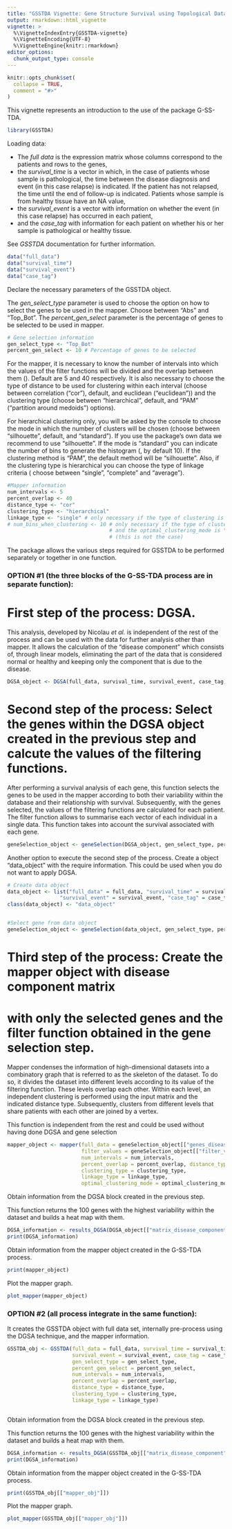 ```yaml
---
title: "GSSTDA Vignette: Gene Structure Survival using Topological Data Analysis"
output: rmarkdown::html_vignette
vignette: >
  %\VignetteIndexEntry{GSSTDA-vignette}
  %\VignetteEncoding{UTF-8}
  %\VignetteEngine{knitr::rmarkdown}
editor_options: 
  chunk_output_type: console
---
```


```r
knitr::opts_chunk$set(
  collapse = TRUE,
  comment = "#>"
)
```

This vignette represents an introduction to the use of the package G-SS-TDA. 

```r
library(GSSTDA)
```

Loading data:

* The *full data* is the expression matrix whose columns correspond to the patients and
rows to the genes, 
* the *survival_time* is a vector in which, in the case of patients whose sample 
is pathological, the time between the disease diagnosis and event
(in this case relapse) is indicated. If the patient has not relapsed, the time 
until the end of follow-up is indicated. Patients whose sample is
from healthy tissue have an NA value, 
* the *survival_event* is a vector with information on whether the event (in 
this case relapse) has occurred in each patient,
* and the *case_tag* with information for each patient on whether his or her
sample is pathological or healthy tissue.

See *GSSTDA* documentation for further information.
```r
data("full_data")
data("survival_time")
data("survival_event")
data("case_tag")
```


Declare the necessary parameters of the GSSTDA object.

The *gen_select_type* parameter is used to choose the option on how to select 
the genes to be used in the mapper. Choose between "Abs" and "Top_Bot". The
*percent_gen_select* parameter is the percentage of genes to be selected to be 
used in mapper.
```r
# Gene selection information
gen_select_type <- "Top_Bot"
percent_gen_select <- 10 # Percentage of genes to be selected
```

For the mapper, it is necessary to know the number of intervals into which the 
values of the filter functions will be divided and the overlap between them 
(\code{percent_overlap}). Default are 5 and 40 respectively. It is also 
necessary to choose the type of distance to be used for clustering within each 
interval (choose between correlation ("cor"), default, and euclidean 
("euclidean")) and the clustering  type (choose between "hierarchical", default, 
and "PAM" (“partition around medoids”) options).

For hierarchical clustering only, you will be asked by the console to choose 
the mode in which the number of clusters will be chosen (choose between 
"silhouette", default, and "standard"). If you use the package's own data 
we recommend to use "silhouette". If the mode is "standard" you can 
indicate the number of bins to generate the histogram (\code{num_bins_when_clustering}, 
by default 10). If the clustering method is "PAM", the default method will be "silhouette". 
Also, if the clustering type is hierarchical you can choose the type of linkage criteria 
(\code{linkage_type} choose between "single", "complete" and "average"). 

```r
#Mapper information
num_intervals <- 5
percent_overlap <- 40
distance_type <- "cor"
clustering_type <- "hierarchical"
linkage_type <- "single" # only necessary if the type of clustering is hierarchical 
# num_bins_when_clustering <- 10 # only necessary if the type of clustering is hierarchical 
                                 # and the optimal_clustering_mode is "silhouette"
                                 # (this is not the case)
```


The package allows the various steps required for GSSTDA to be performed 
separately or together in one function. 


### OPTION #1 (the three blocks of the G-SS-TDA process are in separate function):

# First step of the process: DGSA.

This analysis, developed by Nicolau *et al.* is independent of the rest of the 
process and can be used with the data for further analysis other than mapper. 
It allows the calculation of the "disease component" which 
consists of, through linear models, eliminating the part of the data 
that is considered normal or healthy and keeping only the component that is 
due to the disease.  

```r
DGSA_object <- DGSA(full_data, survival_time, survival_event, case_tag)


```

# Second step of the process: Select the genes within the DGSA object created in the previous step and calcute the values of the filtering functions.

After performing a survival analysis of each gene, this function selects the genes to be used in the mapper according to both their variability within the database and their relationship with survival. Subsequently, with the genes selected, the values of the filtering functions are calculated for each patient. The filter function allows to summarise each vector of each individual in a single data. This function takes into account the survival associated with each gene.

```r
geneSelection_object <- geneSelection(DGSA_object, gen_select_type, percent_gen_select)

```

Another option to execute the second step of the process. Create a object "data_object" with the require information. This could be used when you do not want to apply DGSA.

```r
# Create data object
data_object <- list("full_data" = full_data, "survival_time" = survival_time,
                 "survival_event" = survival_event, "case_tag" = case_tag)
class(data_object) <- "data_object"


#Select gene from data object
geneSelection_object <- geneSelection(data_object, gen_select_type, percent_gen_select)


```


# Third step of the process: Create the mapper object with disease component matrix
# with only the selected genes and the filter function obtained in the gene selection step.

Mapper condenses the information of high-dimensional datasets into a combinatory 
graph that is referred to as the skeleton of the dataset. To do so, it divides 
the dataset into different levels according to its value of the filtering function. 
These levels overlap each other. Within each level, an independent clustering 
is performed using the input matrix and the indicated distance type. 
Subsequently, clusters from different levels that share patients with each other 
are joined by a vertex.

This function is independent from the rest and could be used without having done 
DGSA and gene selection

```r
mapper_object <- mapper(full_data = geneSelection_object[["genes_disease_component"]], 
                        filter_values = geneSelection_object[["filter_values"]],
                        num_intervals = num_intervals,
                        percent_overlap = percent_overlap, distance_type = distance_type,
                        clustering_type = clustering_type,
                        linkage_type = linkage_type, 
                        optimal_clustering_mode = optimal_clustering_mode)


```


Obtain information from the DGSA block created in the previous step.

This function returns the 100 genes with the highest variability within 
the dataset and builds a heat map with them.
```r
DGSA_information <- results_DGSA(DGSA_object[["matrix_disease_component"]], case_tag)
print(DGSA_information)
```

Obtain information from the mapper object created in the G-SS-TDA process.
```r
print(mapper_object)
```

Plot the mapper graph.
```r
plot_mapper(mapper_object)
```


### OPTION #2 (all process integrate in the same function):

It creates the GSSTDA object with full data set, internally pre-process using the DGSA technique, and the mapper information.
```r
GSSTDA_obj <- GSSTDA(full_data = full_data, survival_time = survival_time, 
                     survival_event = survival_event, case_tag = case_tag, 
                     gen_select_type = gen_select_type, 
                     percent_gen_select = percent_gen_select, 
                     num_intervals = num_intervals, 
                     percent_overlap = percent_overlap, 
                     distance_type = distance_type, 
                     clustering_type = clustering_type, 
                     linkage_type = linkage_type)



```

Obtain information from the DGSA block created in the previous step.

This function returns the 100 genes with the highest variability within the dataset and builds a heat map with them.
```r
DGSA_information <- results_DGSA(GSSTDA_obj[["matrix_disease_component"]], case_tag)
print(DGSA_information)
```

Obtain information from the mapper object created in the G-SS-TDA process.
```r
print(GSSTDA_obj[["mapper_obj"]])
```

Plot the mapper graph.
```r
plot_mapper(GSSTDA_obj[["mapper_obj"]])
```

